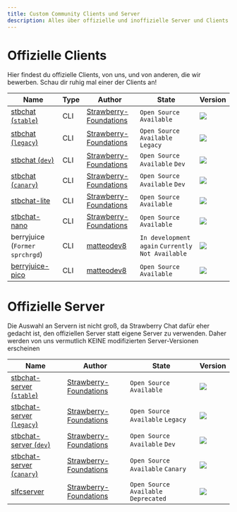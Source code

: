 ```yaml
---
title: Custom Community Clients und Server
description: Alles über offizielle und inoffizielle Server und Clients
---
```


# Offizielle Clients
Hier findest du offizielle Clients, von uns, und von anderen, die wir bewerben. Schau dir ruhig mal einer der Clients an! 

| Name                                                                                                                  | Type | Author                                                                 | State                                         | Version                                                                                                                                                           |
|-----------------------------------------------------------------------------------------------------------------------|------|------------------------------------------------------------------------|-----------------------------------------------|-------------------------------------------------------------------------------------------------------------------------------------------------------------------|             
| [stbchat (`stable`)](https://github.com/Strawberry-Foundations/strawberry-chat/blob/1.9.0/client/client.py)           | CLI  | [Strawberry-Foundations](https://github.com/Strawberry-Foundations)    | `Open Source` `Available`                     | ![](https://img.shields.io/badge/dynamic/json?url=https://api.strawberryfoundations.xyz/v1/versions&query=%24.stbchat.client.stable&label=%20&color=success)      |
| [stbchat (`legacy`)](https://github.com/Strawberry-Foundations/strawberry-chat/blob/legacy/client/client.py)          | CLI  | [Strawberry-Foundations](https://github.com/Strawberry-Foundations)    | `Open Source` `Available` `Legacy`            | ![](https://img.shields.io/badge/dynamic/json?url=https://api.strawberryfoundations.xyz/v1/versions&query=%24.stbchat.client.legacy&label=%20&color=gray)         |
| [stbchat (`dev`)](https://github.com/Strawberry-Foundations/strawberry-chat/blob/main/client/client.py)               | CLI  | [Strawberry-Foundations](https://github.com/Strawberry-Foundations)    | `Open Source` `Available` `Dev`               | ![](https://img.shields.io/badge/dynamic/json?url=https://api.strawberryfoundations.xyz/v1/versions&query=%24.stbchat.client.dev&label=%20&color=cyan)            |
| [stbchat (`canary`)](https://github.com/Strawberry-Foundations/strawberry-chat/blob/canary/client/client.py)          | CLI  | [Strawberry-Foundations](https://github.com/Strawberry-Foundations)    | `Open Source` `Available` `Dev`               | ![](https://img.shields.io/badge/dynamic/json?url=https://api.strawberryfoundations.xyz/v1/versions&query=%24.stbchat.client.canary&label=%20&color=yellow)       |
| [stbchat-lite](https://github.com/Strawberry-Foundations/strawberry-chat/blob/main/client/client_lite.py)             | CLI  | [Strawberry-Foundations](https://github.com/Strawberry-Fondations)     | `Open Source` `Available`                     | ![](https://img.shields.io/badge/dynamic/json?url=https://api.strawberryfoundations.xyz/v1/versions&query=%24.stbchat.client.lite&label=%20&color=success)        |
| [stbchat-nano](https://github.com/Strawberry-Foundations/strawberry-chat/blob/main/client/client_nano.py)             | CLI  | [Strawberry-Foundations](https://github.com/Strawberry-Fondations)     | `Open Source` `Available`                     | ![](https://img.shields.io/badge/dynamic/json?url=https://api.strawberryfoundations.xyz/v1/versions&query=%24.stbchat.client.nano&label=%20&color=success)        |
| berryjuice (`Former sprchrgd`)                                                                                        | CLI  | [matteodev8](https://github.com/matteodev8)                          | `In development again` `Currently Not Available`| ![](https://img.shields.io/badge/v1.0.0deva-success)                                                                                                              |
| [berryjuice-pico](https://gist.github.com/matteodev8/1150d4141c748c94386dedc4821f7ad7)                                | CLI  | [matteodev8](https://github.com/matteodev8)                            | `Open Source` `Available`                     | ![](https://img.shields.io/badge/staging-lightblue)                                                                                                               |

# Offizielle Server
Die Auswahl an Servern ist nicht groß, da Strawberry Chat dafür eher gedacht ist, den offiziellen Server statt eigene Server zu verwenden. Daher werden von uns vermutlich KEINE 
modifizierten Server-Versionen erscheinen

| Name                                                                                                                              | Author                                                                 | State                                         | Version                                                                                                                                                           |
|-----------------------------------------------------------------------------------------------------------------------------------|------------------------------------------------------------------------|-----------------------------------------------|-------------------------------------------------------------------------------------------------------------------------------------------------------------------|             
| [stbchat-server (`stable`)](https://github.com/Strawberry-Foundations/strawberry-chat/blob/1.9.ß/server/server.py)                | [Strawberry-Foundations](https://github.com/Strawberry-Foundations)    | `Open Source` `Available`                     | ![](https://img.shields.io/badge/dynamic/json?url=https://api.strawberryfoundations.xyz/v1/versions&query=%24.stbchat.server.stable&label=%20&color=success)      |
| [stbchat-server (`legacy`)](https://github.com/Strawberry-Foundations/strawberry-chat/blob/legacy/server/server.py)               | [Strawberry-Foundations](https://github.com/Strawberry-Foundations)    | `Open Source` `Available` `Legacy`            | ![](https://img.shields.io/badge/dynamic/json?url=https://api.strawberryfoundations.xyz/v1/versions&query=%24.stbchat.server.legacy&label=%20&color=gray)         |
| [stbchat-server (`dev`)](https://github.com/Strawberry-Foundations/strawberry-chat/blob/main/server/server.py)                    | [Strawberry-Foundations](https://github.com/Strawberry-Foundations)    | `Open Source` `Available` `Dev`               | ![](https://img.shields.io/badge/dynamic/json?url=https://api.strawberryfoundations.xyz/v1/versions&query=%24.stbchat.server.dev&label=%20&color=cyan)            |
| [stbchat-server (`canary`)](https://github.com/Strawberry-Foundations/strawberry-chat/blob/canary/server/server.py)               | [Strawberry-Foundations](https://github.com/Strawberry-Foundations)    | `Open Source` `Available` `Canary`            | ![](https://img.shields.io/badge/dynamic/json?url=https://api.strawberryfoundations.xyz/v1/versions&query=%24.stbchat.server.canary&label=%20&color=yellow)       |
| [slfcserver](https://github.com/Strawberry-Foundations/strawberry-chat/blob/legacy/deprecated/server/slfcserver.py)               | [Strawberry-Foundations](https://github.com/Strawberry-Foundations)    | `Open Source` `Available` `Deprecated`        | ![](https://img.shields.io/badge/v1.2.0-orange)                                                                                                                   |